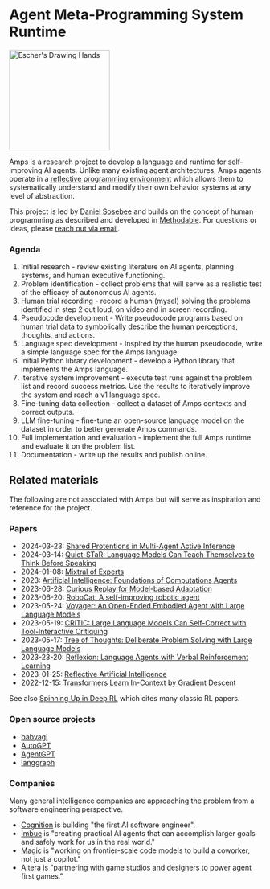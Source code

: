
<main className="mx-auto max-w-7xl sm:px-6 lg:px-8 sm:py-6 lg:py-8 prose prose-sm">

# Agent Meta-Programming System Runtime

<Image
  src="/escher-drawing-hands.webp"
  alt="Escher's Drawing Hands"
  className="float-right m-5"
  width="200"
  height="200"
/>

Amps is a research project to develop a language and runtime for self-improving AI agents. Unlike many existing agent architectures, Amps agents operate in a [reflective programming environment](https://en.wikipedia.org/wiki/Reflective_programming) which allows them to systematically understand and modify their own behavior systems at any level of abstraction.

This project is led by [Daniel Sosebee](https://danielsosebee.com) and builds on the concept of human programming as described and developed in [Methodable](https://a.methodable.com). For questions or ideas, please [reach out via email](mailto:daniel@harmonic.so).

### Agenda

1. Initial research - review existing literature on AI agents, planning systems, and human executive functioning.
2. Problem identification - collect problems that will serve as a realistic test of the efficacy of autonomous AI agents.
3. Human trial recording - record a human (mysel) solving the problems identified in step 2 out loud, on video and in screen recording.
4. Pseudocode development - Write pseudocode programs based on human trial data to symbolically describe the human perceptions, thoughts, and actions.
5. Language spec development - Inspired by the human pseudocode, write a simple language spec for the Amps language.
6. Initial Python library development - develop a Python library that implements the Amps language.
7. Iterative system improvement - execute test runs against the problem list and record success metrics. Use the results to iteratively improve the system and reach a v1 language spec.
8. Fine-tuning data collection - collect a dataset of Amps contexts and correct outputs.
9. LLM fine-tuning - fine-tune an open-source language model on the dataset in order to better generate Amps commands.
10. Full implementation and evaluation - implement the full Amps runtime and evaluate it on the problem list.
11. Documentation - write up the results and publish online.

## Related materials

The following are not associated with Amps but will serve as inspiration and reference for the project.

### Papers

- 2024-03-23: [Shared Protentions in Multi-Agent Active Inference](https://www.mdpi.com/1099-4300/26/4/303)
- 2024-03-14: [Quiet-STaR: Language Models Can Teach Themselves to Think Before Speaking](https://arxiv.org/abs/2403.09629)
- 2024-01-08: [Mixtral of Experts](https://arxiv.org/abs/2401.04088)
- 2023: [Artificial Intelligence: Foundations of Computations Agents](https://artint.info/)
- 2023-06-28: [Curious Replay for Model-based Adaptation](https://arxiv.org/abs/2306.15934)
- 2023-06-20: [RoboCat: A self-improving robotic agent](https://deepmind.google/discover/blog/robocat-a-self-improving-robotic-agent/)
- 2023-05-24: [Voyager: An Open-Ended Embodied Agent with Large Language Models](https://arxiv.org/abs/2305.16291)
- 2023-05-19: [CRITIC: Large Language Models Can Self-Correct with Tool-Interactive Critiquing](https://arxiv.org/abs/2305.11738)
- 2023-05-17: [Tree of Thoughts: Deliberate Problem Solving with Large Language Models](https://arxiv.org/abs/2305.10601)
- 2023-23-20: [Reflexion: Language Agents with Verbal Reinforcement Learning](https://arxiv.org/abs/2303.11366)
- 2023-01-25: [Reflective Artificial Intelligence](https://arxiv.org/abs/2301.10823)
- 2022-12-15: [Transformers Learn In-Context by Gradient Descent](https://arxiv.org/abs/2212.07677)

See also [Spinning Up in Deep RL](https://spinningup.openai.com/en/latest/user/introduction.html) which cites many classic RL papers.

### Open source projects

- [babyagi](https://github.com/yoheinakajima/babyagi)
- [AutoGPT](https://github.com/Significant-Gravitas/AutoGPT)
- [AgentGPT](https://github.com/reworkd/AgentGPT)
- [langgraph](https://github.com/langchain-ai/langgraph)

### Companies

Many general intelligence companies are approaching the problem from a software engineering perspective.

- [Cognition](https://www.cognition-labs.com/) is building "the first AI software engineer".
- [Imbue](https://imbue.com/) is "creating practical AI agents that can accomplish larger goals and safely work for us in the real world."
- [Magic](https://magic.dev/) is "working on frontier-scale code models to build a coworker, not just a copilot."
- [Altera](https://altera.al/) is "partnering with game studios and designers to power agent first games."

</main>
